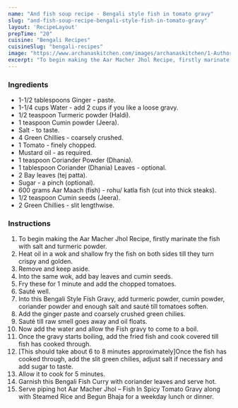---
name: "And fish soup recipe - Bengali style fish in tomato gravy"
slug: "and-fish-soup-recipe-bengali-style-fish-in-tomato-gravy"
layout: 'RecipeLayout'
prepTime: "20"
cuisine: "Bengali Recipes"
cuisineSlug: "bengali-recipes"
image: "https://www.archanaskitchen.com/images/archanaskitchen/1-Author/donna_george/Aar_Macher_Jhol__Bengali_Style_Fish_In_Spicy_Tomato_Gravy_1600.jpg"
excerpt: "To begin making the Aar Macher Jhol Recipe, firstly marinate the fish with salt and turmeric powder"
---

### Ingredients

- 1-1/2 tablespoons Ginger - paste.
- 1-1/4 cups Water - add 2 cups if you like a loose gravy.
- 1/2 teaspoon Turmeric powder (Haldi).
- 1 teaspoon Cumin powder (Jeera).
- Salt - to taste.
- 4 Green Chillies - coarsely crushed.
- 1 Tomato - finely chopped.
- Mustard oil - as required.
- 1 teaspoon Coriander Powder (Dhania).
- 1 tablespoon Coriander (Dhania) Leaves - optional.
- 2 Bay leaves (tej patta).
- Sugar - a pinch (optional).
- 600 grams Aar Maach (fish) - rohu/ katla fish (cut into thick steaks).
- 1/2 teaspoon Cumin seeds (Jeera).
- 2 Green Chillies - slit lengthwise.

### Instructions

1. To begin making the Aar Macher Jhol Recipe, firstly marinate the fish with salt and turmeric powder.
1. Heat oil in a wok and shallow fry the fish on both sides till they turn crispy and golden.
1. Remove and keep aside.
1. Into the same wok, add bay leaves and cumin seeds.
1. Fry these for 1 minute and add the chopped tomatoes.
1. Sauté well.
1. Into this Bengali Style Fish Gravy, add turmeric powder, cumin powder, coriander powder and enough salt and sauté till tomatoes soften.
1. Add the ginger paste and coarsely crushed green chilies.
1. Sauté till raw smell goes away and oil floats.
1. Now add the water and allow the Fish gravy to come to a boil.
1. Once the gravy starts boiling, add the fried fish and cook covered till fish has cooked through.
1. [This should take about 6 to 8 minutes approximately]Once the fish has cooked through, add the slit green chilies, adjust salt if necessary and add sugar to taste.
1. Allow it to cook for 5 minutes.
1. Garnish this Bengali Fish Curry with coriander leaves and serve hot.
1. Serve piping hot Aar Macher Jhol – Fish In Spicy Tomato Gravy along with Steamed Rice and Begun Bhaja for a weekday lunch or dinner.
